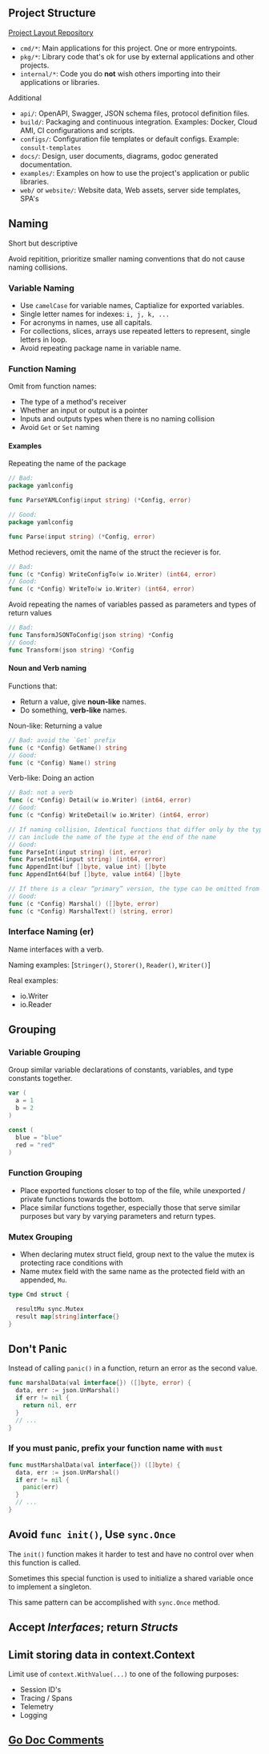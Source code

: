 ## Project Structure

[Project Layout Repository](https://github.com/golang-standards/project-layout)

* `cmd/*`: Main applications for this project. One or more entrypoints.
* `pkg/*`: Library code that's ok for use by external applications and other projects.
* `internal/*`: Code you do **not** wish others importing into their applications or libraries.

Additional
* `api/`: OpenAPI, Swagger, JSON schema files, protocol definition files.
* `build/`: Packaging and continuous integration. Examples: Docker, Cloud AMI, CI configurations and scripts.
* `configs/`: Configuration file templates or default configs. Example: `consult-templates`
* `docs/`: Design, user documents, diagrams, godoc generated documentation.
* `examples/`: Examples on how to use the project's application or public libraries.
* `web/` or `website/`: Website data, Web assets, server side templates, SPA's


<FileTree>
  <FileTree.Folder name="application" defaultOpen>
    <FileTree.Folder name="api" />
    <FileTree.Folder name="build" ></FileTree.Folder>
    <FileTree.Folder name="cmd" defaultOpen>
      <FileTree.File name="main.go" />
    </FileTree.Folder>
    <FileTree.Folder name="configs" />
    <FileTree.Folder name="docs" />
    <FileTree.Folder name="examples" />
    <FileTree.Folder name="pkg" defaultOpen>
      <FileTree.Folder name="public-package"></FileTree.Folder>
    </FileTree.Folder>
    <FileTree.Folder name="internal" defaultOpen>
      <FileTree.Folder name="private-package"></FileTree.Folder>
    </FileTree.Folder>
    <FileTree.Folder name="website" />
  </FileTree.Folder>
</FileTree>

## Naming

Short but descriptive

Avoid repitition, prioritize smaller naming conventions that do not cause naming collisions.

### Variable Naming

* Use `camelCase` for variable names, Captialize for exported variables.
* Single letter names for indexes: `i, j, k, ...`
* For acronyms in names, use all capitals.
* For collections, slices, arrays use repeated letters to represent, single letters in loop.
* Avoid repeating package name in variable name.

### Function Naming

Omit from function names:
* The type of a method's receiver
* Whether an input or output is a pointer
* Inputs and outputs types when there is no naming collision
* Avoid `Get` or `Set` naming

#### Examples

Repeating the name of the package
```go
// Bad:
package yamlconfig

func ParseYAMLConfig(input string) (*Config, error)

// Good:
package yamlconfig

func Parse(input string) (*Config, error)
```

Method recievers, omit the name of the struct the reciever is for.
```go
// Bad:
func (c *Config) WriteConfigTo(w io.Writer) (int64, error)
// Good:
func (c *Config) WriteTo(w io.Writer) (int64, error)
```

Avoid repeating the names of variables passed as parameters and types of return values
```go
// Bad:
func TansformJSONToConfig(json string) *Config
// Good:
func Transform(json string) *Config
```

#### Noun and Verb naming

Functions that:
* Return a value, give **noun-like** names.
* Do something, **verb-like** names.

Noun-like: Returning a value
```go
// Bad: avoid the `Get` prefix
func (c *Config) GetName() string
// Good:
func (c *Config) Name() string
```

Verb-like: Doing an action
```go
// Bad: not a verb
func (c *Config) Detail(w io.Writer) (int64, error)
// Good:
func (c *Config) WriteDetail(w io.Writer) (int64, error)

// If naming collision, Identical functions that differ only by the types involved
// can include the name of the type at the end of the name
// Good:
func ParseInt(input string) (int, error)
func ParseInt64(input string) (int64, error)
func AppendInt(buf []byte, value int) []byte
func AppendInt64(buf []byte, value int64) []byte

// If there is a clear “primary” version, the type can be omitted from the name for that version
// Good:
func (c *Config) Marshal() ([]byte, error)
func (c *Config) MarshalText() (string, error)
```

### Interface Naming (er)

Name interfaces with a verb.

Naming examples: [`Stringer()`, `Storer()`, `Reader()`, `Writer()`]

Real examples:
* io.Writer
* io.Reader

## Grouping

### Variable Grouping

Group similar variable declarations of constants, variables, and type constants together.

```go
var (
  a = 1
  b = 2
)
```

```go
const (
  blue = "blue"
  red = "red"
)
```

### Function Grouping

* Place exported functions closer to top of the file, while unexported / private functions towards the bottom.
* Place similar functions together, especially those that serve similar purposes but vary by varying parameters and return types.

### Mutex Grouping

* When declaring mutex struct field, group next to the value the mutex is protecting race conditions with
* Name mutex field with the same name as the protected field with an appended, `Mu`.

```go
type Cmd struct {

  resultMu sync.Mutex
  result map[string]interface{}
}
```

## Don't Panic

Instead of calling `panic()` in a function, return an error as the second value.

```go
func marshalData(val interface{}) ([]byte, error) {
  data, err := json.UnMarshal()
  if err != nil {
    return nil, err
  }
  // ...
}
```

### If you must panic, prefix your function name with `must`

```go
func mustMarshalData(val interface{}) ([]byte) {
  data, err := json.UnMarshal()
  if err != nil {
    panic(err)
  }
  // ...
}
```

## Avoid `func init()`, Use `sync.Once`

The `init()` function makes it harder to test and have no control over when this function is called.

Sometimes this special function is used to initialize a shared variable once to implement a singleton.

This same pattern can be accomplished with `sync.Once` method.

## Accept *Interfaces*; return *Structs*


## Limit storing data in context.Context

Limit use of `context.WithValue(...)` to one of the following purposes:
* Session ID's
* Tracing / Spans
* Telemetry
* Logging


## [Go Doc Comments](https://go.dev/doc/comment)
